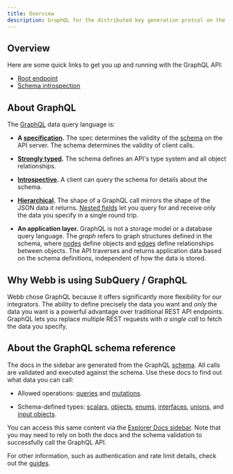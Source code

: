 ```yaml
---
title: Overview
description: GraphQL for the distributed key generation protcol on the Tangle Network.
---
```


## Overview

Here are some quick links to get you up and running with the GraphQL API:

- [Root endpoint](/graphql/guides/forming-calls-with-graphql#the-graphql-endpoint)
- [Schema introspection](/graphql/guides/introduction-to-graphql#discovering-the-graphql-api)

## About GraphQL

The [GraphQL](https://graphql.github.io/) data query language is:

- **A [specification](https://graphql.github.io/graphql-spec/June2018/).** The spec determines the validity of the [schema](/graphql/guides/introduction-to-graphql#schema) on the API server. The schema determines the validity of client calls.

- **[Strongly typed](#about-the-graphql-schema-reference).** The schema defines an API's type system and all object relationships.

- **[Introspective](/graphql/guides/introduction-to-graphql#discovering-the-graphql-api).** A client can query the schema for details about the schema.

- **[Hierarchical](/graphql/guides/forming-calls-with-graphql).** The shape of a GraphQL call mirrors the shape of the JSON data it returns. [Nested fields](/graphql/guides/migrating-from-rest-to-graphql#example-nesting) let you query for and receive only the data you specify in a single round trip.

- **An application layer.** GraphQL is not a storage model or a database query language. The _graph_ refers to graph structures defined in the schema, where [nodes](/graphql/guides/introduction-to-graphql#node) define objects and [edges](/graphql/guides/introduction-to-graphql#edge) define relationships between objects. The API traverses and returns application data based on the schema definitions, independent of how the data is stored.

## Why Webb is using SubQuery / GraphQL

Webb chose GraphQL because it offers significantly more flexibility for our integrators. The ability to define precisely the data you want and _only_ the data you want is a powerful advantage over traditional REST API endpoints. GraphQL lets you replace multiple REST requests with _a single call_ to fetch the data you specify.

## About the GraphQL schema reference

The docs in the sidebar are generated from the GraphQL [schema](/graphql/guides/introduction-to-graphql#discovering-the-graphql-api). All calls are validated and executed against the schema. Use these docs to find out what data you can call:

- Allowed operations: [queries](/graphql/reference/queries) and [mutations](/graphql/reference/mutations).

- Schema-defined types: [scalars](/graphql/reference/scalars), [objects](/graphql/reference/objects), [enums](/graphql/reference/enums), [interfaces](/graphql/reference/interfaces), [unions](/graphql/reference/unions), and [input objects](/graphql/reference/input-objects).

You can access this same content via the [Explorer Docs sidebar](/graphql/guides/using-the-explorer#accessing-the-sidebar-docs). Note that you may need to rely on both the docs and the schema validation to successfully call the GraphQL API.

For other information, such as authentication and rate limit details, check out the [guides](/graphql/guides).
